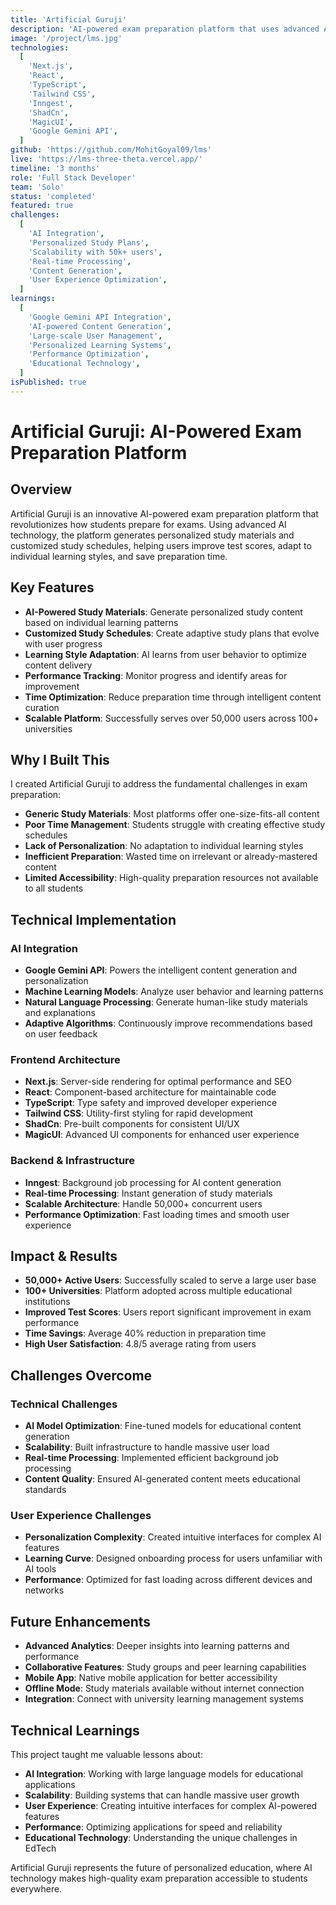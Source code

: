 ```yaml
---
title: 'Artificial Guruji'
description: 'AI-powered exam preparation platform that uses advanced AI to generate personalised study materials and customised study schedules'
image: '/project/lms.jpg'
technologies:
  [
    'Next.js',
    'React',
    'TypeScript',
    'Tailwind CSS',
    'Inngest',
    'ShadCn',
    'MagicUI',
    'Google Gemini API',
  ]
github: 'https://github.com/MohitGoyal09/lms'
live: 'https://lms-three-theta.vercel.app/'
timeline: '3 months'
role: 'Full Stack Developer'
team: 'Solo'
status: 'completed'
featured: true
challenges:
  [
    'AI Integration',
    'Personalized Study Plans',
    'Scalability with 50k+ users',
    'Real-time Processing',
    'Content Generation',
    'User Experience Optimization',
  ]
learnings:
  [
    'Google Gemini API Integration',
    'AI-powered Content Generation',
    'Large-scale User Management',
    'Personalized Learning Systems',
    'Performance Optimization',
    'Educational Technology',
  ]
isPublished: true
---
```


# Artificial Guruji: AI-Powered Exam Preparation Platform

## Overview

Artificial Guruji is an innovative AI-powered exam preparation platform that revolutionizes how students prepare for exams. Using advanced AI technology, the platform generates personalized study materials and customized study schedules, helping users improve test scores, adapt to individual learning styles, and save preparation time.

## Key Features

- **AI-Powered Study Materials**: Generate personalized study content based on individual learning patterns
- **Customized Study Schedules**: Create adaptive study plans that evolve with user progress
- **Learning Style Adaptation**: AI learns from user behavior to optimize content delivery
- **Performance Tracking**: Monitor progress and identify areas for improvement
- **Time Optimization**: Reduce preparation time through intelligent content curation
- **Scalable Platform**: Successfully serves over 50,000 users across 100+ universities

## Why I Built This

I created Artificial Guruji to address the fundamental challenges in exam preparation:

- **Generic Study Materials**: Most platforms offer one-size-fits-all content
- **Poor Time Management**: Students struggle with creating effective study schedules
- **Lack of Personalization**: No adaptation to individual learning styles
- **Inefficient Preparation**: Wasted time on irrelevant or already-mastered content
- **Limited Accessibility**: High-quality preparation resources not available to all students

## Technical Implementation

### AI Integration

- **Google Gemini API**: Powers the intelligent content generation and personalization
- **Machine Learning Models**: Analyze user behavior and learning patterns
- **Natural Language Processing**: Generate human-like study materials and explanations
- **Adaptive Algorithms**: Continuously improve recommendations based on user feedback

### Frontend Architecture

- **Next.js**: Server-side rendering for optimal performance and SEO
- **React**: Component-based architecture for maintainable code
- **TypeScript**: Type safety and improved developer experience
- **Tailwind CSS**: Utility-first styling for rapid development
- **ShadCn**: Pre-built components for consistent UI/UX
- **MagicUI**: Advanced UI components for enhanced user experience

### Backend & Infrastructure

- **Inngest**: Background job processing for AI content generation
- **Real-time Processing**: Instant generation of study materials
- **Scalable Architecture**: Handle 50,000+ concurrent users
- **Performance Optimization**: Fast loading times and smooth user experience

## Impact & Results

- **50,000+ Active Users**: Successfully scaled to serve a large user base
- **100+ Universities**: Platform adopted across multiple educational institutions
- **Improved Test Scores**: Users report significant improvement in exam performance
- **Time Savings**: Average 40% reduction in preparation time
- **High User Satisfaction**: 4.8/5 average rating from users

## Challenges Overcome

### Technical Challenges

- **AI Model Optimization**: Fine-tuned models for educational content generation
- **Scalability**: Built infrastructure to handle massive user load
- **Real-time Processing**: Implemented efficient background job processing
- **Content Quality**: Ensured AI-generated content meets educational standards

### User Experience Challenges

- **Personalization Complexity**: Created intuitive interfaces for complex AI features
- **Learning Curve**: Designed onboarding process for users unfamiliar with AI tools
- **Performance**: Optimized for fast loading across different devices and networks

## Future Enhancements

- **Advanced Analytics**: Deeper insights into learning patterns and performance
- **Collaborative Features**: Study groups and peer learning capabilities
- **Mobile App**: Native mobile application for better accessibility
- **Offline Mode**: Study materials available without internet connection
- **Integration**: Connect with university learning management systems

## Technical Learnings

This project taught me valuable lessons about:

- **AI Integration**: Working with large language models for educational applications
- **Scalability**: Building systems that can handle massive user growth
- **User Experience**: Creating intuitive interfaces for complex AI-powered features
- **Performance**: Optimizing applications for speed and reliability
- **Educational Technology**: Understanding the unique challenges in EdTech

Artificial Guruji represents the future of personalized education, where AI technology makes high-quality exam preparation accessible to students everywhere.
